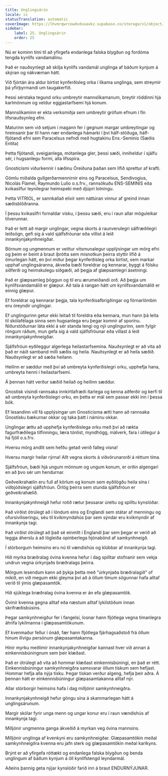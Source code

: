 ```yaml
---
title: Unglingsárin
locale: is
statusTranslation: automatic
coverImage: https://lhvmrqwrcowdvduuaukz.supabase.co/storage/v1/object/public/strapi-uploads/small_cover-educacion-fundamental.webp-2d51a7828a2b1309555be27f7e2a61a0.webp
sidebar:
    label: 25. Unglingsárin
    order: 25
---
```

Nú er kominn tími til að yfirgefa endanlega falska blygðun og fordóma tengda kynlífs vandamálinu.

Það er nauðsynlegt að skilja kynlífs vandamál unglinga af báðum kynjum á skýran og nákvæman hátt.

Við fjórtán ára aldur birtist kynferðisleg orka í líkama unglinga, sem streymir þá yfirþyrmandi um taugakerfið.

Þessi sérstaka tegund orku umbreytir mannslíkamanum, breytir röddinni hjá karlmönnum og veldur eggjastarfsemi hjá konum.

Mannslíkaminn er ekta verksmiðja sem umbreytir grófum efnum í fín lífsnauðsynleg efni.

Maturinn sem við setjum í magann fer í gegnum margar umbreytingar og hreinsanir þar til hann nær endanlega hámarki í því hálf-stöðuga, hálf-fljótandi efni sem Paracelsus nefndi með hugtakinu Ens.-Seminis (Sæðis Entíta)

Þetta fljótandi, sveigjanlega, mótanlega gler, þessi sæði, inniheldur í sjálfu sér, í hugsanlegu formi, alla lífsspíra.

Gnosticismi viðurkennir í sæðinu Óreiðuna þaðan sem lífið sprettur af krafti.

Gömlu miðalda gullgerðarmennirnir eins og Paracelsus, Sendivogius, Nicolás Flamel, Raymundo Lulio o.s.frv., rannsökuðu ENS-SEMINIS eða kvikasilfur leynilegrar heimspeki með djúpri lotningu.

Þetta VITRIOL, er sannkallað elixír sem náttúran vinnur af greind innan sæðisblöðranna.

Í þessu kvikasilfri fornaldar visku, í þessu sæði, eru í raun allar möguleikar tilverunnar.

Það er leitt að margir unglingar, vegna skorts á raunverulegri sálfræðilegri leiðsögn, gefi sig á vald sjálfsfróunar eða villist á leið innankynjakynhneigðar.

Börnum og ungmennum er veittur vitsmunalegur upplýsingar um mörg efni og þeim er beint á braut íþrótta sem misnotkun þeirra styttir lífið á ömurlegan hátt, en því miður þegar kynferðisleg orka birtist, sem markar upphaf unglingsáranna, ákveða bæði foreldrar og kennarar, byggt á fölsku siðferði og heimskulegu siðgæði, að þegja af glæpsamlegri ásetningi.

Það er glæpsamleg þöggun og til eru ærumeiðandi orð. Að þegja um kynlífsvandamálið er glæpur. Að tala á rangan hátt um kynlífsvandamálið er einnig glæpur.

Ef foreldrar og kennarar þegja, tala kynferðisafbrigðingar og fórnarlömbin eru óreyndir unglingar.

Ef unglingurinn getur ekki leitað til foreldra eða kennara, mun hann þá leita til skólafélaga sinna sem hugsanlega eru þegar komnir af sporinu. Niðurstöðurnar láta ekki á sér standa lengi og nýi unglingurinn, sem fylgir röngum ráðum, mun gefa sig á vald sjálfsfróunar eða villast á leið innankynjakynhneigðar.

Sjálfsfróun eyðileggur algerlega heilastarfsemina. Nauðsynlegt er að vita að það er náið samband milli sæðis og heila. Nauðsynlegt er að heila sæðið. Nauðsynlegt er að sæða heilann.

Heilinn er sæddur með því að umbreyta kynferðislegri orku, upphefja hana, umbreyta henni í heilastarfsemi.

Á þennan hátt verður sæðið heilað og heilinn sæddur.

Gnostisk vísindi rannsaka innkirtlafræði ítarlega og kenna aðferðir og kerfi til að umbreyta kynferðislegri orku, en þetta er mál sem passar ekki inn í þessa bók.

Ef lesandinn vill fá upplýsingar um Gnosticisma ætti hann að rannsaka Gnostísku bækurnar okkar og taka þátt í náminu okkar.

Unglingar ættu að upphefja kynferðislega orku með því að rækta fagurfræðilega tilfinningu, læra tónlist, myndhögg, málverk, fara í útilegur á há fjöll o.s.frv.

Hversu mörg andlit sem hefðu getað verið falleg visna!

Hversu margir heilar rýrna! Allt vegna skorts á viðvörunarorði á réttum tíma.

Sjálfsfróun, bæði hjá ungum mönnum og ungum konum, er orðin algengari en að þvo sér um hendurnar.

Geðveikrahælin eru full af körlum og konum sem eyðilögðu heila sína í viðbjóðslegri sjálfsfróun. Örlög þeirra sem stunda sjálfsfróun er geðveikrahælið.

Innankynjakynhneigð hefur rotið rætur þessarar úreltu og spilltu kynslóðar.

Það virðist ótrúlegt að í löndum eins og Englandi sem státar af menningu og ofursiviliseringu, séu til kvikmyndahús þar sem sýndar eru kvikmyndir af innankynja tagi.

Það virðist ótrúlegt að það sé einmitt í Englandi þar sem þegar er verið að leggja áherslu á að lögleiða opinberlega hjónabönd af samkynhneigð.

Í stórborgum heimsins eru nú til vændishús og klúbbar af innankynja tagi.

Hið myrka bræðralag óvina kvenna hefur í dag spilltar stofnanir sem vekja undrun vegna úrkynjaðs bræðralags þeirra.

Mörgum lesendum kann að þykja þetta með "úrkynjaða bræðralagið" of mikið, en við megum ekki gleyma því að á öllum tímum sögunnar hafa alltaf verið til ýmis glæpasamtök.

Hið sjúklega bræðralag óvina kvenna er án efa glæpasamtök.

Óvinir kvenna gegna alltaf eða næstum alltaf lykilstöðum innan skrifræðisbúsins.

Þegar samkynhneigður fer í fangelsi, losnar hann fljótlega vegna tímanlegra áhrifa lykilmanna í glæpasamtökunum.

Ef kvenmaður fellur í ónáð, fær hann fljótlega fjárhagsaðstoð frá öllum hinum illvígu persónum glæpasamtakanna.

Hinir myrku meðlimir innankynjakynhneigðar kannast hver við annan á einkennisbúningnum sem þeir klæðast.

Það er ótrúlegt að vita að hommar klæðast einkennisbúningi, en það er rétt. Einkennisbúningur samkynhneigðra samsvarar öllum tískum sem hefjast. Hommar hefja alla nýja tísku. Þegar tískan verður algeng, hefja þeir aðra. Á þennan hátt er einkennisbúningur glæpasamtakanna alltaf nýr.

Allar stórborgir heimsins hafa í dag milljónir samkynhneigðra.

Innankynjakynhneigð hefur göngu sína á skammarlegan hátt á unglingsárunum.

Margir skólar fyrir unga menn og ungar konur eru í raun vændishús af innankynja tagi.

Milljónir ungmenna ganga ákveðið á myrkan veg óvina mannsins.

Milljónir unglinga af kvenkyni eru samkynhneigðar. Glæpasamtökin meðal samkynhneigðra kvenna eru jafn sterk og glæpasamtökin meðal karlkyns.

Brýnt er að yfirgefa róttækt og endanlega falska blygðun og benda unglingum af báðum kynjum á öll kynlífstengd leyndarmál.

Aðeins þannig geta nýjar kynslóðir farið inn á braut ENDURNÝJUNAR.

